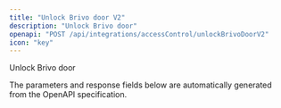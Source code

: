 ```yaml
---
title: "Unlock Brivo door V2"
description: "Unlock Brivo door"
openapi: "POST /api/integrations/accessControl/unlockBrivoDoorV2"
icon: "key"
---
```


Unlock Brivo door

<Note>
The parameters and response fields below are automatically generated from the OpenAPI specification.
</Note>

